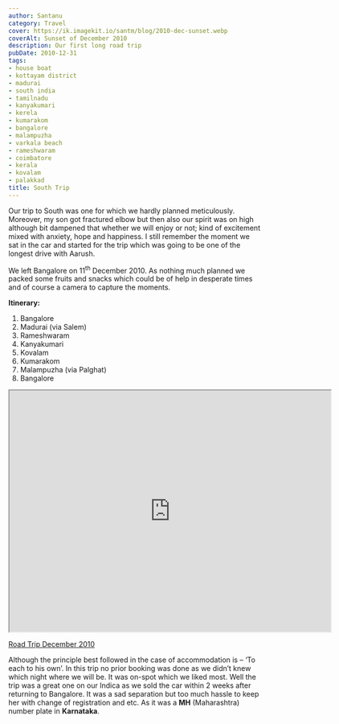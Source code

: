 ```yaml
---
author: Santanu
category: Travel
cover: https://ik.imagekit.io/santm/blog/2010-dec-sunset.webp
coverAlt: Sunset of December 2010
description: Our first long road trip
pubDate: 2010-12-31
tags:
- house boat
- kottayam district
- madurai
- south india
- tamilnadu
- kanyakumari
- kerela
- kumarakom
- bangalore
- malampuzha
- varkala beach
- rameshwaram
- coimbatore
- kerala
- kovalam
- palakkad
title: South Trip
---
```


Our trip to South  was one for which we hardly planned meticulously. Moreover, my son got fractured elbow but then also our spirit was on high although bit dampened that whether we will enjoy or not; kind of excitement mixed with anxiety, hope and happiness. I still remember the moment we sat in the car and started for the trip which was going to be one of the longest drive with Aarush.

We  left Bangalore on 11<sup>th</sup> December 2010. As nothing much planned we packed some fruits and snacks which could be of help in desperate times and of course a camera to capture the moments.

**Itinerary:**

1. Bangalore
2. Madurai (via Salem)
3. Rameshwaram
4. Kanyakumari
5. Kovalam
6. Kumarakom
7. Malampuzha (via Palghat)
8. Bangalore

<iframe src="https://www.google.com/maps/d/embed?mid=1XWz-3wk797f-MqKBaDl8dz1XCJY&ehbc=2E312F" width="640" height="480"></iframe>

[Road Trip December 2010](https://maps.google.com/maps/ms?msa=0&msid=200898708219870040262.000497d230c24c2fdad2c&ie=UTF8&t=m&ll=10.239249,77.486572&spn=5.511737,5.592041&z=7&source=embed)

Although the principle best followed in the case of accommodation is – ‘To each to his own’. In this trip no prior booking was done as we didn’t knew which night where we will be. It was on-spot which we liked most. Well the trip was a great one on our Indica as we sold the car within 2 weeks after returning to Bangalore. It was a sad separation but too much hassle to keep her with change of registration and etc. As it was a **MH** (Maharashtra) number plate in **Karnataka**.